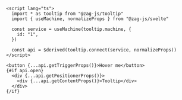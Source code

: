 ```svelte
<script lang="ts">
  import * as tooltip from "@zag-js/tooltip"
  import { useMachine, normalizeProps } from "@zag-js/svelte"

  const service = useMachine(tooltip.machine, {
    id: "1",
  })

  const api = $derived(tooltip.connect(service, normalizeProps))
</script>

<button {...api.getTriggerProps()}>Hover me</button>
{#if api.open}
  <div {...api.getPositionerProps()}>
    <div {...api.getContentProps()}>Tooltip</div>
  </div>
{/if}
```
